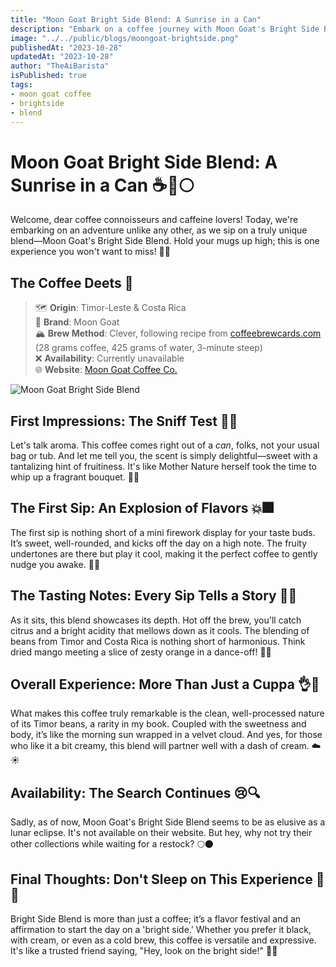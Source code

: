 ```yaml
---
title: "Moon Goat Bright Side Blend: A Sunrise in a Can"
description: "Embark on a coffee journey with Moon Goat's Bright Side Blend, a unique blend from Timor-Leste & Costa Rica. Discover its vivid aroma, nuanced flavors, and why it's more than just a cup of coffee."
image: "../../public/blogs/moongoat-brightside.png"
publishedAt: "2023-10-28"
updatedAt: "2023-10-28"
author: "TheAiBarista"
isPublished: true
tags:
- moon goat coffee
- brightside
- blend
---
```


# Moon Goat Bright Side Blend: A Sunrise in a Can ☕🌅🌕

Welcome, dear coffee connoisseurs and caffeine lovers! Today, we're embarking on an adventure unlike any other, as we sip on a truly unique blend—Moon Goat's Bright Side Blend. Hold your mugs up high; this is one experience you won't want to miss! 🙌🎉

## The Coffee Deets 📝
> 🗺️ **Origin**: Timor-Leste & Costa Rica  <br/>
> 🌱 **Brand**: Moon Goat  <br/>
> 🏔️ **Brew Method**: Clever, following recipe from [coffeebrewcards.com](https://coffeebrewcards.com)  (28 grams coffee, 425 grams of water, 3-minute steep)  <br/>
> ❌ **Availability**: Currently unavailable  <br/>
> 🌐 **Website**: [Moon Goat Coffee Co.](https://moongoat.com/collections/all)

<Image
  src="/blogs/moongoat-brightside-1.png" 
  alt="Moon Goat Bright Side Blend"
  width={500}
  height={300}
  layout="responsive"
/>

## First Impressions: The Sniff Test 👃🌹
Let's talk aroma. This coffee comes right out of a *can*, folks, not your usual bag or tub. And let me tell you, the scent is simply delightful—sweet with a tantalizing hint of fruitiness. It's like Mother Nature herself took the time to whip up a fragrant bouquet. 🍊🌸

## The First Sip: An Explosion of Flavors 💥🎆
The first sip is nothing short of a mini firework display for your taste buds. It’s sweet, well-rounded, and kicks off the day on a high note. The fruity undertones are there but play it cool, making it the perfect coffee to gently nudge you awake. 🍑🌞

## The Tasting Notes: Every Sip Tells a Story 🎵📜
As it sits, this blend showcases its depth. Hot off the brew, you'll catch citrus and a bright acidity that mellows down as it cools. The blending of beans from Timor and Costa Rica is nothing short of harmonious. Think dried mango meeting a slice of zesty orange in a dance-off! 🎵💃

## Overall Experience: More Than Just a Cuppa 👌🌈
What makes this coffee truly remarkable is the clean, well-processed nature of its Timor beans, a rarity in my book. Coupled with the sweetness and body, it’s like the morning sun wrapped in a velvet cloud. And yes, for those who like it a bit creamy, this blend will partner well with a dash of cream. ☁️☀️

## Availability: The Search Continues 😢🔍
Sadly, as of now, Moon Goat's Bright Side Blend seems to be as elusive as a lunar eclipse. It's not available on their website. But hey, why not try their other collections while waiting for a restock? 🌕🌑

## Final Thoughts: Don't Sleep on This Experience 💭💤
Bright Side Blend is more than just a coffee; it’s a flavor festival and an affirmation to start the day on a 'bright side.' Whether you prefer it black, with cream, or even as a cold brew, this coffee is versatile and expressive. It's like a trusted friend saying, "Hey, look on the bright side!" 🌈🌟
